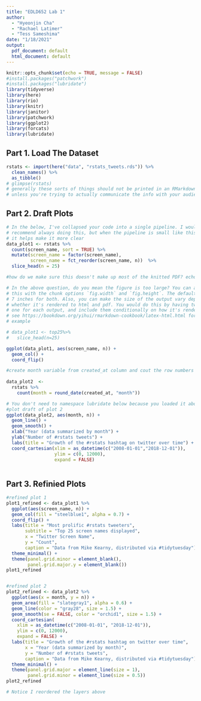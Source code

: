 ```yaml
---
title: "EDLD652 Lab 1"
author: 
  - "Hyeonjin Cha"
  - "Rachael Latimer"
  - "Tess Sameshima"
date: "1/18/2021"
output:
  pdf_document: default
  html_document: default
---
```


```r
knitr::opts_chunk$set(echo = TRUE, message = FALSE)
#install.packages("patchwork")
#install.packages("lubridate")
library(tidyverse)
library(here)
library(rio)
library(knitr)
library(janitor)
library(patchwork)
library(ggplot2)
library(forcats)
library(lubridate)
```

## Part 1. Load The Dataset
```r
rstats <- import(here("data", "rstats_tweets.rds")) %>% 
  clean_names() %>% 
  as_tibble()
# glimpse(rstats) 
# generally these sorts of things should not be printed in an RMarkdown doc
# unless you're trying to actually communicate the info with your audience
```

## Part 2. Draft Plots
```r
# In the below, I've collapsed your code into a single pipeline. I wouldn't 
# recommend always doing this, but when the pipeline is small like this I think
# it helps make it more clear
data_plot1 <- rstats %>%
  count(screen_name, sort = TRUE) %>%
  mutate(screen_name = factor(screen_name),
         screen_name = fct_reorder(screen_name, n))  %>% 
  slice_head(n = 25)

#how do we make sure this doesn't make up most of the knitted PDF? echo or eval won't do the job...

# In the above question, do you mean the figure is too large? You can adjust 
# this with the chunk options `fig.width` and `fig.height`. The default is
# 7 inches for both. Also, you can make the size of the output vary depending on
# whether it's rendered to html and pdf. You would do this by having two chunks, 
# one for each output, and include them conditionally on how it's rendered.
# see https://bookdown.org/yihui/rmarkdown-cookbook/latex-html.html for an
# example

# data_plot1 <- top25%>%
#   slice_head(n=25)

ggplot(data_plot1, aes(screen_name, n)) +
  geom_col() +
  coord_flip()
```

```r
#create month variable from created_at column and cout the row numbers
 
data_plot2  <- 
  rstats %>%  
    count(month = round_date(created_at, "month"))

# You don't need to namespace lubridate below because you loaded it above
#plot draft of plot 2
ggplot(data_plot2, aes(month, n)) +
  geom_line() +
  geom_smooth() +
  xlab("Year (data summarized by month") +
  ylab("Number of #rstats tweets") +
  labs(title = "Growth of the #rstats hashtag on twitter over time") +
  coord_cartesian(xlim = as_datetime(c("2008-01-01","2018-12-01")), 
                  ylim = c(0, 12000),
                  expand = FALSE)
   
```

## Part 3. Refinied Plots
```r
#refined plot 1
plot1_refined <- data_plot1 %>% 
  ggplot(aes(screen_name, n)) + 
  geom_col(fill = "steelblue1", alpha = 0.7) + 
  coord_flip() +
  labs(title = "Most prolific #rstats tweeters", 
       subtitle = "Top 25 screen names displayed",
       x = "Twitter Screen Name",
       y = "Count",
       caption = "Data from Mike Kearny, distributed via #tidytuesday") + 
  theme_minimal() +
  theme(panel.grid.minor = element_blank(),
        panel.grid.major.y = element_blank())
plot1_refined


#refined plot 2
plot2_refined <- data_plot2 %>% 
  ggplot(aes(x = month, y = n)) +
  geom_area(fill = "slategray1", alpha = 0.6) +
  geom_line(color = "gray28", size = 1.5) +
  geom_smooth(se = FALSE, color = "orchid1", size = 1.5) +
  coord_cartesian(
    xlim = as_datetime(c("2008-01-01", "2018-12-01")), 
    ylim = c(0, 12000),
    expand = FALSE) + 
  labs(title = "Growth of the #rstats hashtag on twitter over time",
       x = "Year (data summarized by month)",
       y = "Number of #rstats tweets",
       caption = "Data from Mike Kearny, distributed via #tidytuesday") + 
  theme_minimal() + 
  theme(panel.grid.major = element_line(size = 1),
        panel.grid.minor = element_line(size = 0.5))
plot2_refined

# Notice I reordered the layers above
```